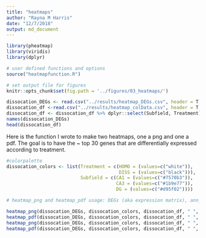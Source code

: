 ```yaml
---
title: "heatmaps"
author: "Rayna M Harris"
date: "12/7/2018"
output: md_document
---
```


```r
library(pheatmap)
library(viridis)
library(dplyr)

# user defined functions and options
source("heatmapfunction.R") 

# set output file for figures 
knitr::opts_chunk$set(fig.path = '../figures/03_heatmaps/')
```


```r
dissocation_DEGs <- read.csv("../results/heatmap_DEGs.csv", header = T, check.names = F)
dissocation_df <-read.csv("../results/heatmap_colData.csv", header = T, row.names = 1)
dissocation_df <- dissocation_df %>% dplyr::select(Subfield, Treatment)
names(dissocation_DEGs)
head(dissocation_df)
```

Here is the function I wrote to make two heatmaps, one a png and one a pdf. The goal is to have the ~ top 30 genes that are differentially expressed according to treatment.


```r
#colorpalette
dissocation_colors <- list(Treatment = c(HOMO = (values=c("white")), 
                                         DISS = (values=c("black"))),
                           Subfield = c(CA1 = (values=c("#7570b3")),
                                        CA3 = (values=c("#1b9e77")), 
                                        DG = (values=c("#d95f02"))))

# heatmap_png and heatmap_pdf usage: DEGs (aka expression matrix), ann_colors, df (aka annotation df), title, clustercolsmethod)

heatmap_png(dissocation_DEGs, dissocation_colors, dissocation_df, " ", "correlation")
heatmap_pdf(dissocation_DEGs, dissocation_colors, dissocation_df, " ", "correlation")
heatmap_png(dissocation_DEGs, dissocation_colors, dissocation_df, " ", "euclidean")
heatmap_pdf(dissocation_DEGs, dissocation_colors, dissocation_df, " ", "euclidean")
```


